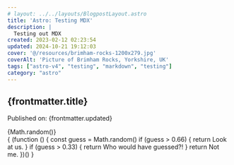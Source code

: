 ```yaml
---
# layout: ../../layouts/BlogpostLayout.astro 
title: 'Astro: Testing MDX'
description: |
  Testing out MDX
created: 2023-02-12 02:23:54
updated: 2024-10-21 19:12:03
cover: '@/resources/brimham-rocks-1200x279.jpg'
coverAlt: 'Picture of Brimham Rocks, Yorkshire, UK'
tags: ["astro-v4", "testing", "markdown", "testing"]
category: "astro"
---
```


## {frontmatter.title}

Published on: {frontmatter.updated}

<Greeting />

<article>
  <DataList data={frontmatter.tags} />
  
  {frontmatter.tags}
  
  { (function() {
    console.log(frontmatter.tags)
  })()}
</article>

<article>
  <RedText>{Math.random()}</RedText>
</article>

<article>
  { (function () { 
    const guess = Math.random()
    if (guess > 0.66) {
      return <span style={{color: 'tomato'}}>Look at us.</span>
    }
    if (guess > 0.33) {
      return <span style={{color: 'violet'}}>Who would have guessed?!</span>
    }
    return <span style={{color: 'goldenrod'}}>Not me.</span>
  })() } 
</article>
